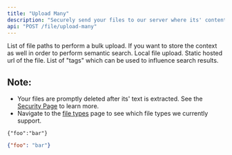 ```yaml
---
title: "Upload Many"
description: "Securely send your files to our server where its' content is extracted, indexed and searchable via /search."
api: "POST /file/upload-many"
---
```


<ParamField body="static_file_paths" type="array">
    List of file paths to perform a bulk upload.
</ParamField>

<ParamField body="semantics" type="boolean">
    If you want to store the context as well in order to perform semantic search.
</ParamField>

<ParamField body="user_id" type="string">
    Local file upload.
</ParamField>

<ParamField body="static_file_path" type="array">
    Static hosted url of the file.
</ParamField>

<ParamField body="tags" type="array">
    List of "tags" which can be used to influence search results.
</ParamField>




## Note:
- Your files are promptly deleted after its' text is extracted. See the <a href="https://mixpeek.com/security">Security Page</a> to learn more.
- Navigate to the <a href="#">file types</a> page to see which file types we currently support.

<RequestExample>

``` shell Shell
{"foo":"bar"}
```

</RequestExample>

<ResponseExample>

```json Response
{"foo": "bar"}
```

</ResponseExample>
